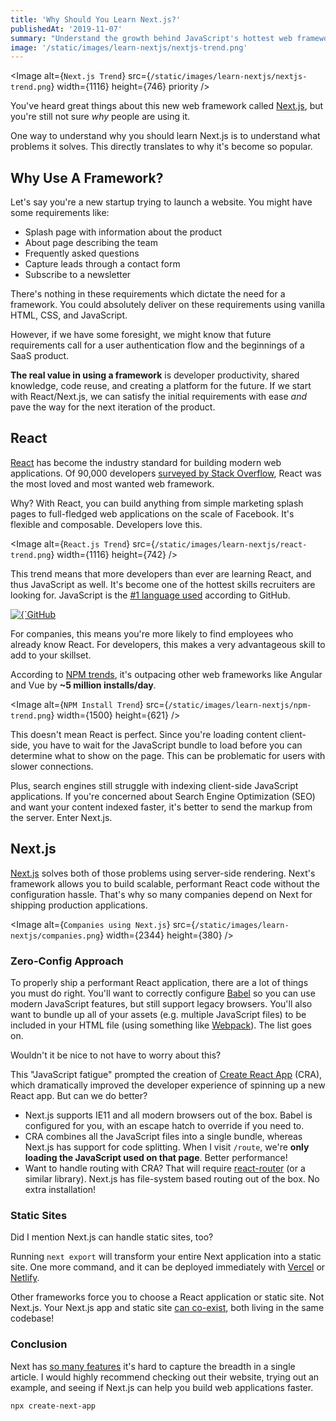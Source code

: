 ```yaml
---
title: 'Why Should You Learn Next.js?'
publishedAt: '2019-11-07'
summary: "Understand the growth behind JavaScript's hottest web framework and learn why Next.js can help you build web applications faster."
image: '/static/images/learn-nextjs/nextjs-trend.png'
---
```


<Image
  alt={`Next.js Trend`}
  src={`/static/images/learn-nextjs/nextjs-trend.png`}
  width={1116}
  height={746}
  priority
/>

You've heard great things about this new web framework called [Next.js](https://nextjs.org/),
but you're still not sure _why_ people are using it.

One way to understand why you should learn Next.js is to understand what problems it solves. This directly translates to why it's become so popular.

## Why Use A Framework?

Let's say you're a new startup trying to launch a website. You might have some requirements like:

- Splash page with information about the product
- About page describing the team
- Frequently asked questions
- Capture leads through a contact form
- Subscribe to a newsletter

There's nothing in these requirements which dictate the need for a framework.
You could absolutely deliver on these requirements using vanilla HTML, CSS, and JavaScript.

However, if we have some foresight, we might know that future requirements call for a user authentication flow and the beginnings of a SaaS product.

**The real value in using a framework** is developer productivity, shared knowledge, code reuse, and creating a platform for the future.
If we start with React/Next.js, we can satisfy the initial requirements with ease _and_ pave the way for the next iteration of the product.

## React

[React](https://reactjs.org/) has become the industry standard for building modern web applications.
Of 90,000 developers [surveyed by Stack Overflow](https://insights.stackoverflow.com/survey/2019), React was the most loved and most wanted web framework.

Why? With React, you can build anything from simple marketing splash pages to full-fledged web applications on the scale of Facebook.
It's flexible and composable. Developers love this.

<Image
  alt={`React.js Trend`}
  src={`/static/images/learn-nextjs/react-trend.png`}
  width={1116}
  height={742}
/>

This trend means that more developers than ever are learning React, and thus JavaScript as well.
It's become one of the hottest skills recruiters are looking for. JavaScript is the [#1 language used](https://octoverse.github.com/) according to GitHub.

<a aria-label="GitHub Octoberse" href="https://octoverse.github.com/">
  <Image
    alt={`GitHub Octoberse`}
    src={`/static/images/learn-nextjs/github.png`}
    width={1388}
    height={962}
  />
</a>

For companies, this means you're more likely to find employees who already know React.
For developers, this makes a very advantageous skill to add to your skillset.

According to [NPM trends](https://www.npmtrends.com/), it's outpacing other web frameworks like Angular and Vue by **~5 million installs/day**.

<Image
  alt={`NPM Install Trend`}
  src={`/static/images/learn-nextjs/npm-trend.png`}
  width={1500}
  height={621}
/>

This doesn't mean React is perfect. Since you're loading content client-side, you have to
wait for the JavaScript bundle to load before you can determine what to show on the page. This can be problematic for users
with slower connections.

Plus, search engines still struggle with indexing client-side JavaScript applications.
If you're concerned about Search Engine Optimization (SEO) and want your content indexed faster, it's better to send the markup from the server.
Enter Next.js.

## Next.js

[Next.js](https://nextjs.org/) solves both of those problems using server-side rendering. Next's framework allows you to build scalable, performant React code without the configuration hassle.
That's why so many companies depend on Next for shipping production applications.

<Image
  alt={`Companies using Next.js`}
  src={`/static/images/learn-nextjs/companies.png`}
  width={2344}
  height={380}
/>

### Zero-Config Approach

To properly ship a performant React application, there are a lot of things you must do right.
You'll want to correctly configure [Babel](https://babeljs.io/) so you can use modern JavaScript features, but still support legacy browsers.
You'll also want to bundle up all of your assets (e.g. multiple JavaScript files) to be included in your HTML file (using something like [Webpack](https://webpack.js.org/)). The list goes on.

Wouldn't it be nice to not have to worry about this?

This "JavaScript fatigue" prompted the creation of [Create React App](https://github.com/facebook/create-react-app) (CRA), which dramatically improved the developer experience of spinning up a new React app. But can we do better?

- Next.js supports IE11 and all modern browsers out of the box. Babel is configured for you, with an escape hatch to override if you need to.
- CRA combines all the JavaScript files into a single bundle, whereas Next.js has support for code splitting. When I visit `/route`, we're **only loading the JavaScript used on that page**. Better performance!
- Want to handle routing with CRA? That will require [react-router](https://reacttraining.com/react-router/) (or a similar library). Next.js has file-system based routing out of the box. No extra installation!

### Static Sites

Did I mention Next.js can handle static sites, too?

Running `next export` will transform your entire Next application into a static site.
One more command, and it can be deployed immediately with [Vercel](https://vercel.com) or [Netlify](https://www.netlify.com/).

Other frameworks force you to choose a React application or static site. Not Next.js. Your Next.js app and static site [can co-exist](https://nextjs.org/docs#automatic-static-optimization), both living in the same codebase!

### Conclusion

Next has [so many features](https://nextjs.org/#automatic-code-splitting) it's hard to capture the breadth in a single article.
I would highly recommend checking out their website, trying out an example, and seeing if Next.js can help you build web applications faster.

```bash
npx create-next-app
```
